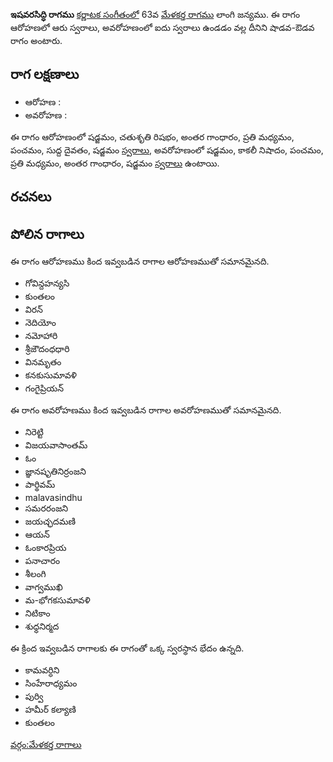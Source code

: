 {{Infobox ragam
	| name          	= ఇషవరసిద్ధి
	| synonym	    	= 
	| mela          	= 
	| chakra        	= 
	| janaka        	= 
	| type          	= శాడవ-ఔడవ
	| arohanam      	= {{svaraC|S|R2|G3|M2|P|D1|S'}} 
	| avarohanam    	= {{svaraC|S'|N3|P|M2|G3|S}}
	| jeeva         	=
	| chhaya        	=
	| nyasa         	=
	| vishesha      	= 
	| equivalent  		= 
}}
{{కర్ణాటక సంగీత రాగాలు}}
'''ఇషవరసిద్ధి రాగము''' [[కర్ణాటక సంగీతం]]లో 63వ [[మేళకర్త రాగము]] లాంగి జన్యము.  ఈ రాగం ఆరోహణలో ఆరు స్వరాలు, అవరోహణంలో ఐదు స్వరాలు ఉండడం వల్ల దీనిని షాడవ-ఔడవ రాగం అంటారు.


==రాగ లక్షణాలు==


* ఆరోహణ : {{svaraC|S|R2|G3|M2|P|D1|S'}} 
* అవరోహణ : {{svaraC|S'|N3|P|M2|G3|S}}

ఈ రాగం ఆరోహణంలో షడ్జమం, చతుశృతి రిషభం, అంతర గాంధారం, ప్రతి మధ్యమం, పంచమం, సుద్ద దైవతం, షడ్జమం [[స్వరాలు]], అవరోహణంలో షడ్జమం, కాకలీ నిషాదం, పంచమం, ప్రతి మధ్యమం, అంతర గాంధారం, షడ్జమం [[స్వరాలు]] ఉంటాయి.

==రచనలు==



==పోలిన రాగాలు==
ఈ రాగం ఆరోహణము కింద ఇవ్వబడిన రాగాల ఆరోహణముతో సమానమైనది.
* గోవిన్దహన్యసి
* కుంతలం
* విరన్
* నెదియోం
* నమోహారి
* శ్రీజౌదంధధారి
* వినమృతం
* కనకుసుమావళి
* గంగైప్రియన్

ఈ రాగం అవరోహణము కింద ఇవ్వబడిన రాగాల అవరోహణముతో సమానమైనది.
* నిరెట్టి
* విజయవాసాంతమ్
* ఓం
* జ్ఞానషృతినిర్రంజని
* పార్థివమ్
* malavasindhu
* సమరరంజని
* జయచ్ఛదమణి
* ఆయన్
* ఓంకారప్రియ
* పనాచారం
* శీలంగి
* వాగ్వముఖి
* మ-భోగకసుమావళి
* నిటికాం
* శుధ్ధనిర్మద

ఈ క్రింద ఇవ్వబడిన రాగాలకు ఈ రాగంతో ఒక్క స్వరస్థాన భేదం ఉన్నది.
* కామవర్ధిని
* సింహేరాధ్యమం
* పుర్వి
* హమీర్ కల్యాణి
* కుంతలం



[[వర్గం:మేళకర్త రాగాలు]]